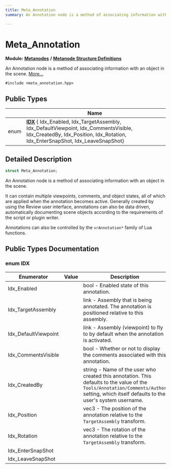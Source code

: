```yaml
---
title: Meta_Annotation
summary: An Annotation node is a method of associating information with an object in the scene. 

---
```


# Meta_Annotation

**Module:** **[Metanodes](../Modules/group__api__metanodes.mdx)** **/** **[Metanode Structure Definitions](../Modules/group__api__metadefs.mdx)**



An Annotation node is a method of associating information with an object in the scene.  [More...](#detailed-description)


`#include <meta_annotation.hpp>`

## Public Types

|                | Name           |
| -------------- | -------------- |
| enum| **[IDX](../Classes/struct_meta___annotation.mdx#enum-idx)** { Idx_Enabled, Idx_TargetAssembly, Idx_DefaultViewpoint, Idx_CommentsVisible, Idx_CreatedBy, Idx_Position, Idx_Rotation, Idx_EnterSnapShot, Idx_LeaveSnapShot} |

## Detailed Description

```cpp
struct Meta_Annotation;
```

An Annotation node is a method of associating information with an object in the scene. 

It can contain multiple viewpoints, comments, and object states, all of which are applied when the annotation becomes active. Generally created by using the Review user interface, annotations can also be data driven, automatically documenting scene objects according to the requirements of the script or plugin writer.

Annotations can also be controlled by the `vrAnnotation*` family of Lua functions. 

## Public Types Documentation

### enum IDX

| Enumerator | Value | Description |
| ---------- | ----- | ----------- |
| Idx_Enabled | | bool - Enabled state of this annotation.   |
| Idx_TargetAssembly | | link - Assembly that is being annotated. The annotation is positioned relative to this assembly.   |
| Idx_DefaultViewpoint | | link - Assembly (viewpoint) to fly to by default when the annotation is activated.   |
| Idx_CommentsVisible | | bool - Whether or not to display the comments associated with this annotation.   |
| Idx_CreatedBy | | string - Name of the user who created this annotation. This defaults to the value of the `Tools/Annotation/Comments/Author` setting, which itself defaults to the user's system username.   |
| Idx_Position | | vec3 - The position of the annotation relative to the `TargetAssembly` transform.   |
| Idx_Rotation | | vec3 - The rotation of the annotation relative to the `TargetAssembly` transform.   |
| Idx_EnterSnapShot | |   |
| Idx_LeaveSnapShot | |   |




